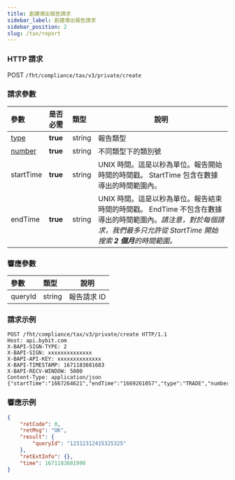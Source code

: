 ```yaml
---
title: 創建導出報告請求
sidebar_label: 創建導出報告請求
sidebar_position: 2
slug: /tax/report
---
```


### HTTP 請求
POST `/fht/compliance/tax/v3/private/create`

### 請求參數
| 參數 | 是否必需 | 類型 | 說明|
|:----- |:-------|:-----|------ |
|[type](enum#reporttype) |<b>true</b> |string |報告類型|
|[number](enum#reportnumber) |<b>true</b> |string |不同類型下的類別號 |
|startTime |<b>true</b> |string |UNIX 時間。這是以秒為單位。報告開始時間的時間戳。 StartTime 包含在數據導出的時間範圍內。|
|endTime |<b>true</b> |string |UNIX 時間。這是以秒為單位。報告結束時間的時間戳。 EndTime 不包含在數據導出的時間範圍內。*請注意，對於每個請求，我們最多只允許從 StartTime 開始搜索 **2 個月**的時間範圍。*|

### 響應參數
| 參數 | 類型 | 說明|
|:----- |:-----|----- |
|queryId|string|報告請求 ID|

### 請求示例

```http
POST /fht/compliance/tax/v3/private/create HTTP/1.1
Host: api.bybit.com
X-BAPI-SIGN-TYPE: 2
X-BAPI-SIGN: xxxxxxxxxxxxxx
X-BAPI-API-KEY: xxxxxxxxxxxxxx
X-BAPI-TIMESTAMP: 1671183681683
X-BAPI-RECV-WINDOW: 5000
Content-Type: application/json
{"startTime":"1667264621","endTime":"1669261057","type":"TRADE","number":"2"}
```

### 響應示例

```json
{
    "retCode": 0,
    "retMsg": "OK",
    "result": {
        "queryId": "12312312415325325"
    },
    "retExtInfo": {},
    "time": 1671183681990
}
```